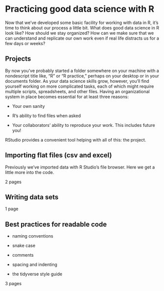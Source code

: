 # Practicing good data science with R

Now that we've developed some basic facility for working with data in R, it's time to think about our process a little bit. What does good data science in R look like? How should we stay organized? How can we make sure that we can understand and replicate our own work even if real life distracts us for a few days or weeks?

## Projects

By now you've probably started a folder somewhere on your machine with a nondescript title like, "R" or "R practice," perhaps on your desktop or in your documents folder. As your data science skills grow, however, you'll find yourself working on more complicated tasks, each of which might require multiple scripts, spreadsheets, and other files. Having an organizational system in place becomes essential for at least three reasons:

-   Your own sanity

-   R's ability to find files when asked

-   Your collaborators' ability to reproduce your work. This includes future you!

RStudio provides a convenient tool helping with all of this: the project.

## Importing flat files (csv and excel)

Previously we've imported data with R Studio's file browser. Here we get a little more into the code.

2 pages

## Writing data sets

1 page

## Best practices for readable code

-   naming conventions

-   snake case

-   comments

-   spacing and indenting

-   the tidyverse style guide

3 pages
